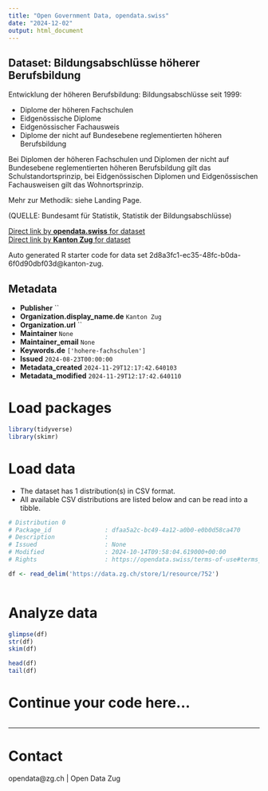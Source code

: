 ```yaml
---
title: "Open Government Data, opendata.swiss"
date: "2024-12-02"
output: html_document
---
```


## Dataset: Bildungsabschlüsse höherer Berufsbildung

Entwicklung der höheren Berufsbildung: Bildungsabschlüsse seit 1999:

- Diplome der höheren Fachschulen
- Eidgenössische Diplome
- Eidgenössischer Fachausweis
- Diplome der nicht auf Bundesebene reglementierten höheren Berufsbildung

Bei Diplomen der höheren Fachschulen und Diplomen der nicht auf Bundesebene reglementierten höheren Berufsbildung gilt das Schulstandortsprinzip, bei Eidgenössischen Diplomen und Eidgenössischen Fachausweisen gilt das Wohnortsprinzip.

Mehr zur Methodik: siehe Landing Page.

(QUELLE: Bundesamt für Statistik, Statistik der Bildungsabschlüsse)

[Direct link by **opendata.swiss** for dataset](https://opendata.swiss/de/dataset/bildungsabschlusse-hoherer-berufsbildung)<br>
[Direct link by **Kanton Zug** for dataset](https://www.zg.ch/behoerden/gesundheitsdirektion/statistikfachstelle/themen/bildung/tertiaerstufe)

Auto generated R starter code for data set 2d8a3fc1-ec35-48fc-b0da-6f0d90dbf03d@kanton-zug.

## Metadata

- **Publisher** ``
- **Organization.display_name.de** `Kanton Zug`
- **Organization.url** ``
- **Maintainer** `None`
- **Maintainer_email** `None`
- **Keywords.de** `['hohere-fachschulen']`
- **Issued** `2024-08-23T00:00:00`
- **Metadata_created** `2024-11-29T12:17:42.640103`
- **Metadata_modified** `2024-11-29T12:17:42.640110`


# Load packages

```r

library(tidyverse)
library(skimr)

```

# Load data

-   The dataset has 1 distribution(s) in CSV format.
-   All available CSV distributions are listed below and can be read into a tibble.

```r

# Distribution 0
# Package_id               : dfaa5a2c-bc49-4a12-a0b0-e0b0d58ca470
# Description              : 
# Issued                   : None
# Modified                 : 2024-10-14T09:58:04.619000+00:00
# Rights                   : https://opendata.swiss/terms-of-use#terms_by

df <- read_delim('https://data.zg.ch/store/1/resource/752')



```

# Analyze data

```r

glimpse(df)
str(df)
skim(df)

head(df)
tail(df)

```

# Continue your code here...

```r

```

------------------------------------------------------------------------

# Contact

opendata@zg.ch | Open Data Zug
